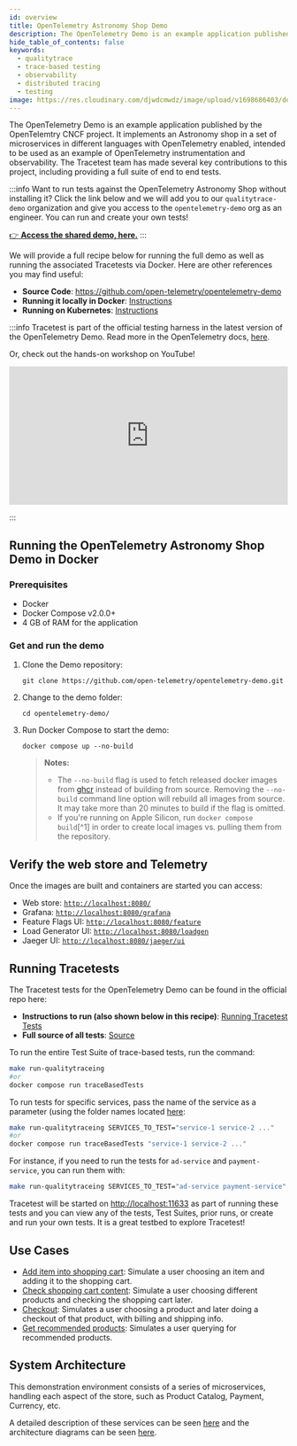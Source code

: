 ```yaml
---
id: overview
title: OpenTelemetry Astronomy Shop Demo
description: The OpenTelemetry Demo is an example application published by the OpenTelemtry CNCF project. The Tracetest team has made several key contributions to this project, including providing a full suite of end to end tests.
hide_table_of_contents: false
keywords:
  - qualitytrace
  - trace-based testing
  - observability
  - distributed tracing
  - testing
image: https://res.cloudinary.com/djwdcmwdz/image/upload/v1698686403/docs/Blog_Thumbnail_14_rsvkmo.jpg
---
```


The OpenTelemetry Demo is an example application published by the OpenTelemtry CNCF project. It implements an Astronomy shop in a set of microservices in different languages with OpenTelemetry enabled, intended to be used as an example of OpenTelemetry instrumentation and observability. The Tracetest team has made several key contributions to this project, including providing a full suite of end to end tests.

:::info
Want to run tests against the OpenTelemetry Astronomy Shop without installing it? Click the link below and we will add you to our `qualitytrace-demo` organization and give you access to the `opentelemetry-demo` org as an engineer. You can run and create your own tests!

[👉 **Access the shared demo, here.**](https://app.qualitytrace.io/organizations/ttorg_2179a9cd8ba8dfa5/invites/invite_646747b36e9ee487/accept)
:::

We will provide a full recipe below for running the full demo as well as running the associated Tracetests via Docker. Here are other references you may find useful:

- **Source Code**: https://github.com/open-telemetry/opentelemetry-demo
- **Running it locally in Docker**: [Instructions](https://opentelemetry.io/docs/demo/docker-deployment/)
- **Running on Kubernetes**: [Instructions](https://opentelemetry.io/docs/demo/kubernetes-deployment/)

:::info
Tracetest is part of the official testing harness in the latest version of the OpenTelemetry Demo. Read more in the OpenTelemetry docs, [here](https://opentelemetry.io/docs/demo/tests/).

Or, check out the hands-on workshop on YouTube!

<iframe width="100%" height="250" src="https://www.youtube.com/embed/2MSDy3XHjtE?si=T0ItpwRyE7HbJu5V" title="YouTube video player" frameborder="0" allow="accelerometer; autoplay; clipboard-write; encrypted-media; gyroscope; picture-in-picture; web-share" allowfullscreen></iframe>

:::

## Running the OpenTelemetry Astronomy Shop Demo in Docker

### Prerequisites

- Docker
- Docker Compose v2.0.0+
- 4 GB of RAM for the application

### Get and run the demo

1. Clone the Demo repository:

    ```shell
    git clone https://github.com/open-telemetry/opentelemetry-demo.git
    ```

2. Change to the demo folder:

    ```shell
    cd opentelemetry-demo/
    ```

3. Run Docker Compose to start the demo:

    ```shell
    docker compose up --no-build
    ```

    > **Notes:**
    >
    > - The `--no-build` flag is used to fetch released docker images from
    >   [ghcr](https://ghcr.io/open-telemetry/demo) instead of building from
    >   source. Removing the `--no-build` command line option will rebuild all
    >   images from source. It may take more than 20 minutes to build if the
    >   flag is omitted.
    > - If you're running on Apple Silicon, run `docker compose build`[^1] in
    >   order to create local images vs. pulling them from the repository.

## Verify the web store and Telemetry

Once the images are built and containers are started you can access:

- Web store: [`http://localhost:8080/`](http://localhost:8080/)
- Grafana: [`http://localhost:8080/grafana`](http://localhost:8080/grafana)
- Feature Flags UI: [`http://localhost:8080/feature`](http://localhost:8080/feature)
- Load Generator UI: [`http://localhost:8080/loadgen`](http://localhost:8080/loadgen)
- Jaeger UI: [`http://localhost:8080/jaeger/ui`](http://localhost:8080/jaeger/ui)

## Running Tracetests

The Tracetest tests for the OpenTelemetry Demo can be found in the official repo here:

- **Instructions to run (also shown below in this recipe)**: [Running Tracetest Tests](https://github.com/open-telemetry/opentelemetry-demo/tree/main/test#testing-services-with-trace-based-tests)
- **Full source of all tests**: [Source](https://github.com/open-telemetry/opentelemetry-demo/tree/main/test/qualitytraceing)

To run the entire Test Suite of trace-based tests, run the command:

```sh
make run-qualitytraceing
#or
docker compose run traceBasedTests
```

To run tests for specific services, pass the name of the service as a
parameter (using the folder names located [here](https://github.com/open-telemetry/opentelemetry-demo/tree/main/test/qualitytraceing):

```sh
make run-qualitytraceing SERVICES_TO_TEST="service-1 service-2 ..."
#or
docker compose run traceBasedTests "service-1 service-2 ..."
```

For instance, if you need to run the tests for `ad-service` and
`payment-service`, you can run them with:

```sh
make run-qualitytraceing SERVICES_TO_TEST="ad-service payment-service"
```

Tracetest will be started on [http://localhost:11633](http://localhost:11633) as part of running these tests and you can view any of the tests, Test Suites, prior runs, or create and run your own tests. It is a great testbed to explore Tracetest!

## Use Cases

- [Add item into shopping cart](/live-examples/opentelemetry-store/use-cases/add-item-into-shopping-cart): Simulate a user choosing an item and adding it to the shopping cart.
- [Check shopping cart content](/live-examples/opentelemetry-store/use-cases/check-shopping-cart-contents): Simulate a user choosing different products and checking the shopping cart later. 
- [Checkout](/live-examples/opentelemetry-store/use-cases/checkout): Simulates a user choosing a product and later doing a checkout of that product, with billing and shipping info.
- [Get recommended products](/live-examples/opentelemetry-store/use-cases/get-recommended-products): Simulates a user querying for recommended products.

## System Architecture

This demonstration environment consists of a series of microservices, handling each aspect of the store, such as Product Catalog, Payment, Currency, etc.

A detailed description of these services can be seen [here](https://opentelemetry.io/docs/demo/services/)
and the architecture diagrams can be seen [here](https://opentelemetry.io/docs/demo/architecture/).
